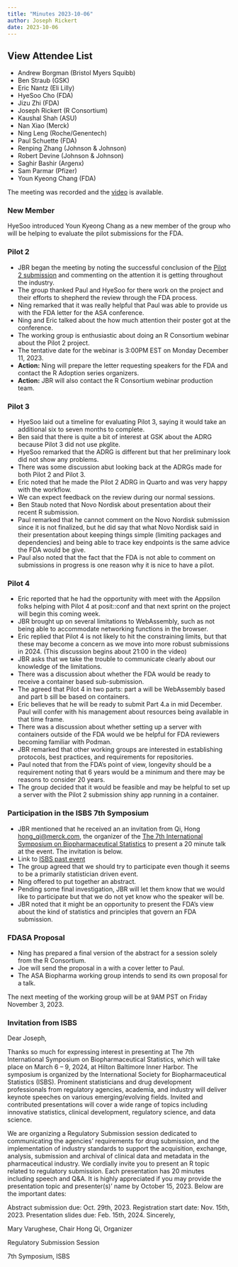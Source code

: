 ```yaml
---
title: "Minutes 2023-10-06"
author: Joseph Rickert
date: 2023-10-06
---
```


::: {.callout-tip collapse="true"}
## View Attendee List

- Andrew Borgman (Bristol Myers Squibb)
- Ben Straub (GSK)
- Eric Nantz (Eli Lilly)
- HyeSoo Cho (FDA)
- Jizu Zhi (FDA)
- Joseph Rickert (R Consortium)
- Kaushal Shah (ASU)
- Nan Xiao (Merck)
- Ning Leng (Roche/Genentech)
- Paul Schuette (FDA)
- Renping Zhang (Johnson & Johnson)
- Robert Devine (Johnson & Johnson)
- Saghir Bashir (Argenx)
- Sam Parmar (Pfizer)
- Youn Kyeong Chang (FDA)
:::

The meeting was recorded and the [video](https://zoom.us/rec/share/3VPBIvULy8dJcVRBngyPKjgxOrLNFFJ4zIPI8seYpBoOk1LFzNEYd6BxyoPWiwjc.aOV0PJIel6jPMV68?startTime=1696608150000) is available.


### New Member

HyeSoo introduced Youn Kyeong Chang as a new member of the group who will be helping to evaluate the pilot submissions for the FDA.

### Pilot 2

* JBR began the meeting by noting the successful conclusion of the [Pilot 2 submission](https://www.r-consortium.org/announcement/2023/10/05/shiny-app-successfully-reviewed-by-fda-cder-staff-pilot-2-announcement-2) and commenting on the attention it is getting throughout the industry.
* The group thanked Paul and HyeSoo for there work on the project and their efforts to shepherd the review through the FDA process.
* Ning remarked that it was really helpful that Paul was able to provide us with the FDA letter for the ASA conference.
* Ning and Eric talked about the how much attention their poster got at the conference.
* The working group is enthusiastic about doing an R Consortium webinar about the Pilot 2 project.
* The tentative date for the webinar is 3:00PM EST on Monday December 11, 2023.
* **Action:** Ning will prepare the letter requesting speakers for the FDA and contact the R Adoption series organizers.
* **Action:** JBR will also contact the R Consortium webinar production team.

### Pilot 3

* HyeSoo laid out a timeline for evaluating Pilot 3, saying it would take an additional six to seven months to complete.
* Ben said that there is quite a bit of interest at GSK about the ADRG because Pilot 3 did not use pkglite.
* HyeSoo remarked that the ADRG is different but that her preliminary look did not show any problems.
* There was some discussion abut looking back at the ADRGs made for both Pilot 2 and Pilot 3.
* Eric noted that he made the Pilot 2 ADRG in Quarto and was very happy with the workflow.
* We can expect feedback on the review during our normal sessions.
* Ben Staub noted that Novo Nordisk about presentation about their recent R submission.
* Paul remarked that he cannot comment on the Novo Nordisk submission since it is not finalized, but he did say that what Novo Nordisk said in their presentation about keeping things simple (limiting packages and dependencies) and being able to trace key endpoints is the same advice the FDA would be give.
* Paul also noted that the fact that the FDA is not able to comment on submissions in progress is one reason why it is nice to have a pilot.

### Pilot 4

* Eric reported that he had the opportunity with meet with the Appsilon folks helping with Pilot 4 at posit::conf and that next sprint on the project will begin this coming week.
* JBR brought up on several limitations to WebAssembly, such as not being able to accommodate networking functions in the browser. 
* Eric replied that Pilot 4 is not likely to hit the constraining limits, but that these may become a concern as we move into more robust submissions in 2024. (This discussion begins about 21:00 in the video)
* JBR asks that we take the trouble to communicate clearly about our knowledge of the limitations.
* There was a discussion about whether the FDA would be ready to receive a container based sub-submission.
* The agreed that Pilot 4 in two parts: part a will be WebAssembly based and part b sill be based on containers.
* Eric believes that he will be ready to submit Part 4.a in mid December. Paul will confer with his management about resources being available in that time frame.
* There was a discussion about whether setting up a server with containers outside of the FDA would we be helpful for FDA reviewers becoming familiar with Podman.
* JBR remarked that other working groups are interested in establishing protocols, best practices, and requirements for repositories. 
* Paul noted that from the FDA's point of view, longevity should be a requirement noting that 6 years would be a minimum and there may be reasons to consider 20 years.
* The group decided that it would be feasible and may be helpful to set up a server with the Pilot 2 submission shiny app running in a container. 

### Participation in the ISBS 7th Symposium

* JBR mentioned that he received an an invitation from 
Qi, Hong <hong_qi@merck.com>, the organizer of the [The 7th International Symposium on Biopharmaceutical Statistics](https://www.isbiostat.org/) to present a 20 minute talk at the event. The invitation is below.
* Link to [ISBS past event](https://www2.aeplan.co.jp/isbs2019/invited.html)
* The group agreed that we should try to participate even though it seems to be a primarily statistician driven event.
* Ning offered to put together an abstract.
* Pending some final investigation, JBR will let them know that we would like to participate but that we do not yet know who the speaker will be. 
* JBR noted that it might be an opportunity to present the FDA's view about the kind of statistics and principles that govern an FDA submission.


### FDASA Proposal

* Ning has prepared a final version of the abstract for a session solely from the R Consortium.
* Joe will send the proposal in a with a cover letter to Paul.
* The ASA Biopharma working group intends to send its own proposal for a talk.


The next meeting of the working group will be at 9AM PST on Friday November 3, 2023.

### Invitation from ISBS
Dear Joseph,

Thanks so much for expressing interest in presenting at The 7th International Symposium on Biopharmaceutical Statistics, which will take place on March 6 – 9, 2024, at Hilton Baltimore Inner Harbor. The symposium is organized by the International Society for Biopharmaceutical Statistics (ISBS). Prominent statisticians and drug development professionals from regulatory agencies, academia, and industry will deliver keynote speeches on various emerging/evolving fields. Invited and contributed presentations will cover a wide range of topics including innovative statistics, clinical development, regulatory science, and data science.

We are organizing a Regulatory Submission session dedicated to communicating the agencies’ requirements for drug submission, and the implementation of industry standards to support the acquisition, exchange, analysis, submission and archival of clinical data and metadata in the pharmaceutical industry. We cordially invite you to present an R topic related to regulatory submission. Each presentation has 20 minutes including speech and Q&A. It is highly appreciated if you may provide the presentation topic and presenter(s)’ name by October 15, 2023. Below are the important dates:

Abstract submission due: Oct. 29th, 2023.
Registration start date: Nov. 15th, 2023.
Presentation slides due: Feb. 15th, 2024.
Sincerely,

Mary Varughese, Chair
Hong Qi, Organizer

 

Regulatory Submission Session

7th Symposium, ISBS

 

